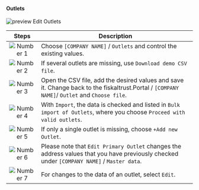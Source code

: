#### Outlets

![preview Edit Outlets](images/checking-outlets-23-02-07-AT.png "https://portal-sandbox.fiskaltrust.TLD/AccountOutlet")


| Steps | Description                                                                                                                |
|:---------------------------:|--------------------------------------------------------------------------------------------------------------------------------|
|![Number 1](../../../../../images/numbers/circle-1o.png) |Choose `[COMPANY NAME]` / `Outlets` and control the existing values. |
|![Number 2](../../../../../images/numbers/circle-2o.png) |If several outlets are missing, use `Download demo CSV file`.  |
|![Number 3](../../../../../images/numbers/circle-3o.png) |Open the CSV file, add the desired values and save it. Change back to the fiskaltrust.Portal / `[COMPANY NAME]`/ `Outlet` and `Choose file`. |
|![Number 4](../../../../../images/numbers/circle-4o.png) |With `Import`, the data is checked and listed in `Bulk import of Outlets`, where you choose `Proceed with valid outlets`.  |
|![Number 5](../../../../../images/numbers/circle-5o.png) |If only a single outlet is missing, choose `+Add new Outlet`.  |
|![Number 6](../../../../../images/numbers/circle-6o.png) |Please note that `Edit Primary Outlet` changes the address values that you have previously checked under `[COMPANY NAME]` / `Master data`.  |
|![Number 7](../../../../../images/numbers/circle-7o.png) |For changes to the data of an outlet, select `Edit`.|